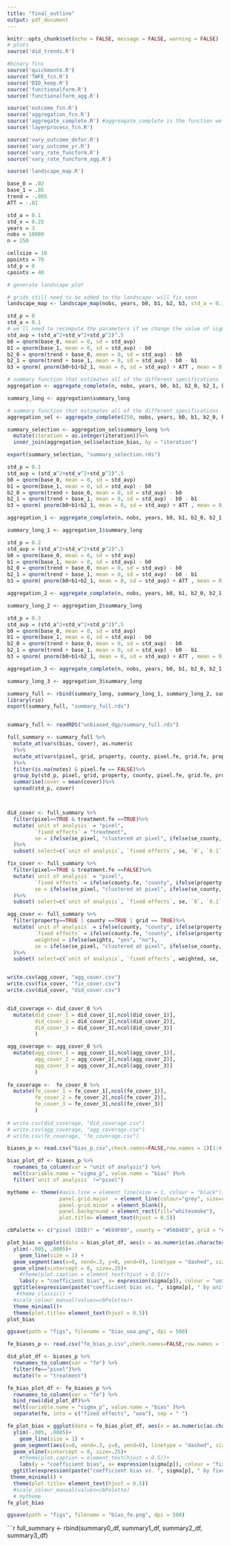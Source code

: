 ```yaml
---
title: "final_outline"
output: pdf_document
---
```


```r
knitr::opts_chunk$set(echo = FALSE, message = FALSE, warning = FALSE)
# plots
source('did_trends.R')

#binary fcns
source('quickmonte.R')
source('TWFE_fcn.R')
source('DID_keep.R')
source('functionalform.R')
source('functionalform_agg.R')

source('outcome_fcn.R')
source('aggregation_fcn.R')
source('aggregate_complete.R') #aggreagate_complete is the function we'll use most in this outline, as it runs all combinations and generates summary dataframe to be used for specification chart
source('layerprocess_fcn.R')

source('vary_outcome_defor.R')
source('vary_outcome_yr.R')
source('vary_rate_funcform.R')
source('vary_rate_funcform_agg.R')

source('landscape_map.R')

```


```r

base_0 = .02
base_1 = .05
trend = -.005
ATT = -.01

std_a = 0.1
std_v = 0.25
years = 3
nobs = 10000
n = 250

cellsize = 10
ppoints = 70
std_p = 0
cpoints = 40


```

```r

# generate landscape plot

# grids still need to be added to the landscape- will fix soon
landscape_map <- landscape_map(nobs, years, b0, b1, b2, b3, std_a = 0.1, std_v = 0.25, std_p = 0.1, cellsize, ppoints, cpoints)$landscape_period2_counter


```


```r
std_p = 0
std_a = 0.1
# we'll need to recompute the parameters if we change the value of sigma_p
std_avp = (std_a^2+std_v^2+std_p^2)^.5
b0 = qnorm(base_0, mean = 0, sd = std_avp)
b1 = qnorm(base_1, mean = 0, sd = std_avp) - b0
b2_0 = qnorm(trend + base_0, mean = 0, sd = std_avp) - b0
b2_1 = qnorm(trend + base_1, mean = 0, sd = std_avp) - b0 - b1
b3 = qnorm( pnorm(b0+b1+b2_1, mean = 0, sd = std_avp) + ATT , mean = 0, sd = std_avp) - (b0 + b1 + b2_1)

# summary function that estimates all of the different specifications
aggregation <- aggregate_complete(n, nobs, years, b0, b1, b2_0, b2_1, b3, std_a, std_v, std_p, cellsize, ppoints, cpoints, rm.selection = TRUE)

summary_long <- aggregation$summary_long

# summary function that estimates all of the different specifications
aggregation_sel <- aggregate_complete(250, nobs, years, b0, b1, b2_0, b2_1, b3, std_a, std_v, std_p, cellsize, ppoints, cpoints, rm.selection = FALSE)

summary_selection <- aggregation_sel$summary_long %>%
  mutate(iteration = as.integer(iteration))%>%
  inner_join(aggregation_sel$selection_bias, by = "iteration")

export(summary_selection, "summary_selection.rds")


```


```r
std_p = 0.1
std_avp = (std_a^2+std_v^2+std_p^2)^.5
b0 = qnorm(base_0, mean = 0, sd = std_avp)
b1 = qnorm(base_1, mean = 0, sd = std_avp) - b0
b2_0 = qnorm(trend + base_0, mean = 0, sd = std_avp) - b0
b2_1 = qnorm(trend + base_1, mean = 0, sd = std_avp) - b0 - b1
b3 = qnorm( pnorm(b0+b1+b2_1, mean = 0, sd = std_avp) + ATT , mean = 0, sd = std_avp) - (b0 + b1 + b2_1)

aggregation_1 <- aggregate_complete(n, nobs, years, b0, b1, b2_0, b2_1, b3, std_a, std_v, std_p, cellsize, ppoints, cpoints, rm.selection = TRUE)

summary_long_1 <- aggregation_1$summary_long

```

```r
std_p = 0.2
std_avp = (std_a^2+std_v^2+std_p^2)^.5
b0 = qnorm(base_0, mean = 0, sd = std_avp)
b1 = qnorm(base_1, mean = 0, sd = std_avp) - b0
b2_0 = qnorm(trend + base_0, mean = 0, sd = std_avp) - b0
b2_1 = qnorm(trend + base_1, mean = 0, sd = std_avp) - b0 - b1
b3 = qnorm( pnorm(b0+b1+b2_1, mean = 0, sd = std_avp) + ATT , mean = 0, sd = std_avp) - (b0 + b1 + b2_1)

aggregation_2 <- aggregate_complete(n, nobs, years, b0, b1, b2_0, b2_1, b3, std_a, std_v, std_p, cellsize, ppoints, cpoints, rm.selection = TRUE)

summary_long_2 <- aggregation_2$summary_long


```

```r

std_p = 0.3
std_avp = (std_a^2+std_v^2+std_p^2)^.5
b0 = qnorm(base_0, mean = 0, sd = std_avp)
b1 = qnorm(base_1, mean = 0, sd = std_avp) - b0
b2_0 = qnorm(trend + base_0, mean = 0, sd = std_avp) - b0
b2_1 = qnorm(trend + base_1, mean = 0, sd = std_avp) - b0 - b1
b3 = qnorm( pnorm(b0+b1+b2_1, mean = 0, sd = std_avp) + ATT , mean = 0, sd = std_avp) - (b0 + b1 + b2_1)

aggregation_3 <- aggregate_complete(n, nobs, years, b0, b1, b2_0, b2_1, b3, std_a, std_v, std_p, cellsize, ppoints, cpoints, rm.selection = TRUE)

summary_long_3 <- aggregation_3$summary_long

summary_full <- rbind(summary_long, summary_long_1, summary_long_2, summary_long_3)
library(rio)
export(summary_full, "summary_full.rds")


summary_full <- readRDS("unbiased_dgp/summary_full.rds")

full_summary <- summary_full %>%
  mutate_at(vars(bias, cover), as.numeric
  )%>%
  mutate_at(vars(pixel, grid, property, county, pixel.fe, grid.fe, property.fe, county.fe, treatment.fe, weights, se_pixel, se_grid, se_property, se_county), ~ as.logical(as.integer(.))
  )%>%
  filter(is.na(notes) & pixel.fe == FALSE)%>%
  group_by(std_p, pixel, grid, property, county, pixel.fe, grid.fe, property.fe, county.fe, treatment.fe, weights, se_pixel, se_grid, se_property, se_county)%>%
  summarise(cover = mean(cover))%>%
  spread(std_p, cover)



did_cover <- full_summary %>%
  filter(pixel==TRUE & treatment.fe ==TRUE)%>%
  mutate(`unit of analysis` = "pixel",
         `fixed effects` = "treatment",
         se = ifelse(se_pixel, "clustered at pixel", ifelse(se_county, "clustered at county", ifelse(se_property, "clustered at property", ifelse(se_grid, "clustered at grid", NA))))
  )%>%
  subset( select=c(`unit of analysis`, `fixed effects`, se, `0`, `0.1`, `0.2`, `0.3`))

fix_cover <- full_summary %>%
  filter(pixel==TRUE & treatment.fe ==FALSE)%>%
  mutate(`unit of analysis` = "pixel",
         `fixed effects` = ifelse(county.fe, "county", ifelse(property.fe, "property", ifelse(grid.fe, "grid", NA))),
         se = ifelse(se_pixel, "clustered at pixel", ifelse(se_county, "clustered at county", ifelse(se_property, "clustered at property", ifelse(se_grid, "clustered at grid", NA))))
  )%>%
  subset( select=c(`unit of analysis`, `fixed effects`, se, `0`, `0.1`, `0.2`, `0.3`))

agg_cover <- full_summary %>%
  filter(property==TRUE | county ==TRUE | grid == TRUE)%>%
  mutate(`unit of analysis` = ifelse(county, "county", ifelse(property, "property", ifelse(grid, "grid", NA))),
         `fixed effects` = ifelse(county.fe, "county", ifelse(property.fe, "property", ifelse(grid.fe, "grid", NA))),
         weighted = ifelse(weights, "yes", "no"),
         se = ifelse(se_pixel, "clustered at pixel", ifelse(se_county, "clustered at county", ifelse(se_property, "clustered at property", ifelse(se_grid, "clustered at grid", NA))))
  )%>%
  subset( select=c(`unit of analysis`, `fixed effects`, weighted, se, `0`, `0.1`, `0.2`, `0.3`))


write.csv(agg_cover, "agg_cover.csv")
write.csv(fix_cover, "fix_cover.csv")
write.csv(did_cover, "did_cover.csv")



```





```r
did_coverage <- did_cover_0 %>%
  mutate(did_cover_1 = did_cover_1[,ncol(did_cover_1)],
         did_cover_2 = did_cover_2[,ncol(did_cover_2)],
         did_cover_3 = did_cover_3[,ncol(did_cover_3)]
         )

agg_coverage <- agg_cover_0 %>%
  mutate(agg_cover_1 = agg_cover_1[,ncol(agg_cover_1)],
         agg_cover_2 = agg_cover_2[,ncol(agg_cover_2)],
         agg_cover_3 = agg_cover_3[,ncol(agg_cover_3)]
         )
  
fe_coverage <-  fe_cover_0 %>%
  mutate(fe_cover_1 = fe_cover_1[,ncol(fe_cover_1)],
         fe_cover_2 = fe_cover_2[,ncol(fe_cover_2)],
         fe_cover_3 = fe_cover_3[,ncol(fe_cover_3)]
         ) 
  
# write.csv(did_coverage, "did_coverage.csv")  
# write.csv(agg_coverage, "agg_coverage.csv") 
# write.csv(fe_coverage, "fe_coverage.csv")  

```


```r


biases_p <- read.csv("bias_p.csv",check.names=FALSE,row.names = 1)[1:4,]

bias_plot_df <- biases_p %>%
  rownames_to_column(var = "unit of analysis") %>%
  melt(variable.name = "sigma_p", value.name = "bias" )%>%
  filter(`unit of analysis` !="pixel")

mytheme <- theme(#axis.line = element_line(size = 1, colour = "black"),
                 panel.grid.major  = element_line(colour="grey", size=rel(0.5)),
                 panel.grid.minor = element_blank(),
                 panel.background = element_rect(fill="whitesmoke"),
                 plot.title= element_text(hjust = 0.5))

cbPalette <- c("pixel (DID)" = "#E69F00", county = "#56B4E9", grid = "#009E73", property ="#D55E00")#, "#CC79A7",  "#0072B2")

plot_bias = ggplot(data = bias_plot_df, aes(x = as.numeric(as.character(sigma_p)), y = bias, colour = `unit of analysis`)) +
  ylim(-.005, .0005)+
    geom_line(size = 1) +
  geom_segment(aes(x=0, xend=.3, y=0, yend=0), linetype = "dashed", size=.25, color="black")+
  geom_vline(xintercept = 0, size=.25)+
    #theme(plot.caption = element_text(hjust = 0.5))+
    labs(y = "coefficient bias", x= expression(sigma[p]), colour = "unit of analysis")+
  ggtitle(expression(paste("coefficient bias vs. ", sigma[p], " by unit of analysis")))+
   #theme_classic() +
  #scale_colour_manual(values=cbPalette)+
  theme_minimal()+
  theme(plot.title= element_text(hjust = 0.5))
plot_bias

ggsave(path = "figs", filename = "bias_uoa.png", dpi = 500)

```

```r



fe_biases_p <- read.csv("fe_bias_p.csv",check.names=FALSE,row.names = 1)

did_plot_df <- biases_p %>%
  rownames_to_column(var = "fe") %>%
  filter(fe=="pixel")%>%
  mutate(fe = "treatment")

fe_bias_plot_df <- fe_biases_p %>%
  rownames_to_column(var = "fe") %>%
  bind_rows(did_plot_df)%>%
  melt(variable.name = "sigma_p", value.name = "bias" )%>%
  separate(fe, into = c("fixed effects", "uoa"), sep = " ")

fe_plot_bias = ggplot(data = fe_bias_plot_df, aes(x = as.numeric(as.character(sigma_p)), y = bias, colour = `fixed effects`)) +
  ylim(-.005, .0005)+
    geom_line(size = 1) +
  geom_segment(aes(x=0, xend=.3, y=0, yend=0), linetype = "dashed", size=.25, color="black")+
  geom_vline(xintercept = 0, size=.25)+
    #theme(plot.caption = element_text(hjust = 0.5))+
    labs(y = "coefficient bias", x= expression(sigma[p]), colour = "fixed effects")+
  ggtitle(expression(paste("coefficient bias vs. ", sigma[p], " by fixed effects level")))+
 theme_minimal() +
  theme(plot.title= element_text(hjust = 0.5))
  #scale_colour_manual(values=cbPalette)
  # mytheme
fe_plot_bias

ggsave(path = "figs", filename = "bias_fe.png", dpi = 500)

```

```r

full_summary <- rbind(summary0_df, summary1_df, summary2_df, summary3_df)


